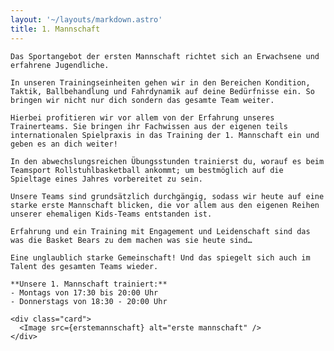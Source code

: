```yaml
---
layout: '~/layouts/markdown.astro'
title: 1. Mannschaft
---
```


<div class="grid grid-cols-1 md:grid-cols-12 mx-auto max-w-7xl gap-6">
  <div class="md:col-span-6">

    Das Sportangebot der ersten Mannschaft richtet sich an Erwachsene und erfahrene Jugendliche.

    In unseren Trainingseinheiten gehen wir in den Bereichen Kondition, Taktik, Ballbehandlung und Fahrdynamik auf deine Bedürfnisse ein. So bringen wir nicht nur dich sondern das gesamte Team weiter.

    Hierbei profitieren wir vor allem von der Erfahrung unseres Trainerteams. Sie bringen ihr Fachwissen aus der eigenen teils internationalen Spielpraxis in das Training der 1. Mannschaft ein und geben es an dich weiter!

    In den abwechslungsreichen Übungsstunden trainierst du, worauf es beim Teamsport Rollstuhlbasketball ankommt; um bestmöglich auf die Spieltage eines Jahres vorbereitet zu sein.

    Unsere Teams sind grundsätzlich durchgängig, sodass wir heute auf eine starke erste Mannschaft blicken, die vor allem aus den eigenen Reihen unserer ehemaligen Kids-Teams entstanden ist.

    Erfahrung und ein Training mit Engagement und Leidenschaft sind das was die Basket Bears zu dem machen was sie heute sind…

    Eine unglaublich starke Gemeinschaft! Und das spiegelt sich auch im Talent des gesamten Teams wieder.

  </div>
  <div class="hidden md:block md:col-span-1"></div>
  <div class="md:col-span-5">

    **Unsere 1. Mannschaft trainiert:**
    - Montags von 17:30 bis 20:00 Uhr 
    - Donnerstags von 18:30 - 20:00 Uhr

    <div class="card">
      <Image src={erstemannschaft} alt="erste mannschaft" />
    </div>
  </div>

</div>
